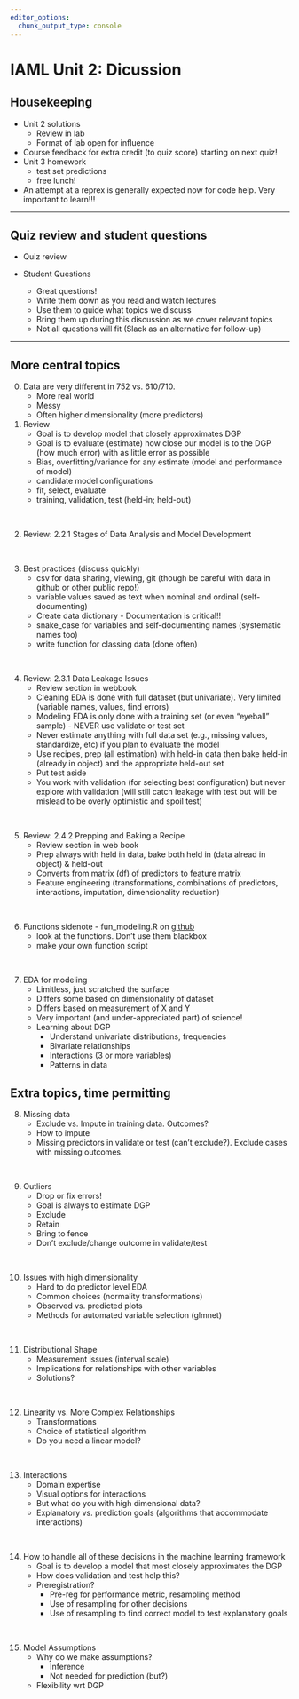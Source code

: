 ```yaml
---
editor_options: 
  chunk_output_type: console
---
```


# IAML Unit 2: Dicussion

## Housekeeping

- Unit 2 solutions
  - Review in lab
  - Format of lab open for influence
- Course feedback for extra credit (to quiz score) starting on next quiz!
- Unit 3 homework
  - test set predictions
  - free lunch!
- An attempt at a reprex is generally expected now for code help.  Very important to learn!!!

--------------------------------------------------------------------------------

## Quiz review and student questions

- Quiz review

- Student Questions
  - Great questions!
  - Write them down as you read and watch lectures
  - Use them to guide what topics we discuss
  - Bring them up during this discussion as we cover relevant topics
  - Not all questions will fit (Slack as an alternative for follow-up)
  
--------------------------------------------------------------------------------  
  
## More central topics

0. Data are very different in 752 vs. 610/710.  
    - More real world
    - Messy
    - Often higher dimensionality (more predictors)

1. Review
    - Goal is to develop model that closely approximates DGP
    - Goal is to evaluate (estimate) how close our model is to the DGP (how much error) with as little error as possible
    - Bias, overfitting/variance for any estimate (model and performance of model)
    - candidate model configurations
    - fit, select, evaluate
    - training, validation, test (held-in; held-out)

\

2. Review: 2.2.1 Stages of Data Analysis and Model Development

\

3. Best practices (discuss quickly)
    - csv for data sharing, viewing, git (though be careful with data in github or other public repo!)
    - variable values saved as text when nominal and ordinal (self-documenting)
    - Create data dictionary - Documentation is critical!!
    - snake_case for variables and self-documenting names (systematic names too)
    - write function for classing data (done often)

\

4. Review: 2.3.1 Data Leakage Issues
    - Review section in webbook
    - Cleaning EDA is done with full dataset (but univariate).  Very limited (variable names, values, find errors)
    - Modeling EDA is only done with a training set (or even "eyeball" sample) - NEVER use validate or test set
    - Never estimate anything with full data set (e.g., missing values, standardize, etc) if you plan to evaluate the model
    - Use recipes, prep (all estimation) with held-in data then bake held-in (already in object) and the appropriate held-out set
    - Put test aside
    - You work with validation (for selecting best configuration) but never explore with validation (will still catch leakage with test but will be mislead to be overly optimistic and spoil test)

\

5. Review: 2.4.2 Prepping and Baking a Recipe
     - Review section in web book
     - Prep always with held in data, bake both held in (data alread in object) & held-out
     - Converts from matrix (df) of predictors to feature matrix
     - Feature engineering (transformations, combinations of predictors, interactions, imputation, dimensionality reduction)

\

6. Functions sidenote - fun_modeling.R on [github](https://github.com/jjcurtin/lab_support)
    - look at the functions.  Don't use them blackbox
    - make your own function script 

\

7. EDA for modeling
    - Limitless, just scratched the surface
    - Differs some based on dimensionality of dataset
    - Differs based on measurement of X and Y
    - Very important (and under-appreciated part) of science!
    - Learning about DGP
      - Understand univariate distributions, frequencies
      - Bivariate relationships
      - Interactions (3 or more variables)
      - Patterns in data


##  Extra topics, time permitting

8. Missing data
    - Exclude vs. Impute in training data.  Outcomes?
    - How to impute
    - Missing predictors in validate or test (can't exclude?). Exclude cases with missing outcomes.

\

9. Outliers
    - Drop or fix errors!
    - Goal is always to estimate DGP
    - Exclude
    - Retain
    - Bring to fence
    - Don't exclude/change outcome in validate/test

\

10. Issues with high dimensionality
    - Hard to do predictor level EDA
    - Common choices (normality transformations)
    - Observed vs. predicted plots
    - Methods for automated variable selection (glmnet)
   
\

11. Distributional Shape
    - Measurement issues (interval scale)
    - Implications for relationships with other variables
    - Solutions?

\

12. Linearity vs. More Complex Relationships
    - Transformations
    - Choice of statistical algorithm
    - Do you need a linear model?

\

13. Interactions
    - Domain expertise
    - Visual options for interactions
    - But what do you with high dimensional data?
    - Explanatory vs. prediction goals (algorithms that accommodate interactions)

\

14. How to handle all of these decisions in the machine learning framework
    - Goal is to develop a model that most closely approximates the DGP
    - How does validation and test help this?
    - Preregistration?
      - Pre-reg for performance metric, resampling method   
      - Use of resampling for other decisions
      - Use of resampling to find correct model to test explanatory goals

\

15. Model Assumptions
    - Why do we make assumptions?
      - Inference
      - Not needed for prediction (but?)
    - Flexibility wrt DGP